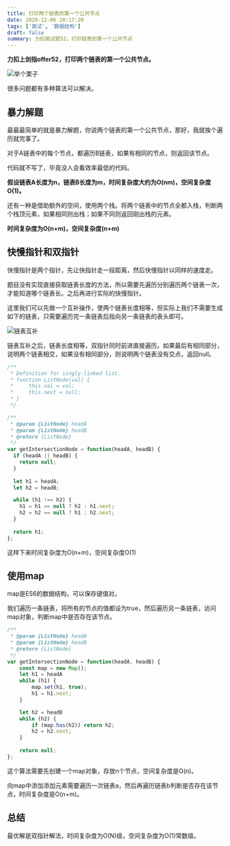 ```yaml
---
title: 打印两个链表的第一个公共节点
date: 2020-12-06 20:17:20
tags: ['面试', '数据结构']
draft: false
summary: 力扣面试题52，打印链表的第一个公共节点
---
```


**力扣上剑指offer52，打印两个链表的第一个公共节点。**

![举个栗子](/static/打印两个链表的第一个公共节点/160_statement.png)

很多问题都有多种算法可以解决。

## 暴力解题

最最最简单的就是暴力解题，你说两个链表的第一个公共节点，那好，我就挨个遍历就完事了。

对于A链表中的每个节点，都遍历B链表，如果有相同的节点，则返回该节点。

代码就不写了，毕竟没人会看效率最低的代码。

**假设链表A长度为n，链表B长度为m，时间复杂度大约为O(nm)，空间复杂度O(1)。**

还有一种是借助额外的空间，使用两个栈。将两个链表中的节点全都入栈，判断两个栈顶元素，如果相同则出栈；如果不同则返回刚出栈的元素。

**时间复杂度为O(n+m)，空间复杂度(n+m)**

## 快慢指针和双指针

快慢指针是两个指针，先让快指针走一段距离，然后快慢指针以同样的速度走。

题目没有实现直接获取链表长度的方法，所以需要先遍历分别遍历两个链表一次，才能知道哪个链表长。之后再进行实际的快慢指针。

这里我们可以先做一个互补操作，使两个链表长度相等，但实际上我们不需要生成如下的链表，只需要遍历完一条链表后指向另一条链表的表头即可。

![链表互补](/static/打印两个链表的第一个公共节点/链表互补.png)

链表互补之后，链表长度相等，双指针同时前进直接遍历。如果最后有相同部分，说明两个链表相交，如果没有相同部分，则说明两个链表没有交点，返回null。

``` js
/**
 * Definition for singly-linked list.
 * function ListNode(val) {
 *     this.val = val;
 *     this.next = null;
 * }
 */

/**
 * @param {ListNode} headA
 * @param {ListNode} headB
 * @return {ListNode}
 */
var getIntersectionNode = function(headA, headB) {
  if (headA || headB) {
    return null;
  }
  
  let h1 = headA;
  let h2 = headB;

  while (h1 !== h2) {
    h1 = h1 == null ? h2 : h1.next;
    h2 = h2 == null ? h1 : h2.next;
  }
  
  return h1;
};
```

这样下来时间复杂度为O(n+m)，空间复杂度O(1)

## 使用map

map是ES6的数据结构，可以保存键值对。

我们遍历一条链表，将所有的节点的值都设为true，然后遍历另一条链表，访问map对象，判断map中是否存在该节点。

``` js
/**
 * @param {ListNode} headA
 * @param {ListNode} headB
 * @return {ListNode}
 */
var getIntersectionNode = function(headA, headB) {
    const map = new Map();
    let h1 = headA
    while (h1) {
        map.set(h1, true);
        h1 = h1.next;
    }

    let h2 = headB
    while (h2) {
        if (map.has(h2)) return h2;
        h2 = h2.next;
    }
  
    return null;
};
```

这个算法需要先创建一个map对象，存放n个节点，空间复杂度是O(n)。

向map中添加添加元素需要遍历一次链表a，然后再遍历链表b判断是否存在该节点，时间复杂度是O(n+m)。

## 总结

最优解是双指针解法，时间复杂度为O(N)级，空间复杂度为O(1)常数级。



